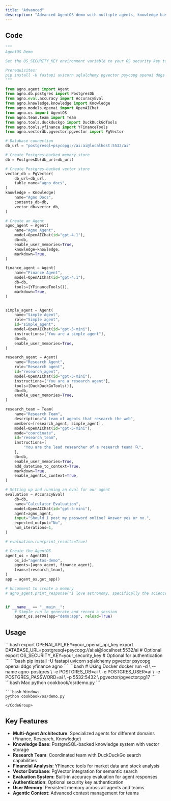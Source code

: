 ```yaml
---
title: "Advanced"
description: "Advanced AgentOS demo with multiple agents, knowledge base, and evaluation system"
---
```


## Code

```python cookbook/os/demo.py
"""
AgentOS Demo

Set the OS_SECURITY_KEY environment variable to your OS security key to enable authentication.

Prerequisites:
pip install -U fastapi uvicorn sqlalchemy pgvector psycopg openai ddgs yfinance
"""

from agno.agent import Agent
from agno.db.postgres import PostgresDb
from agno.eval.accuracy import AccuracyEval
from agno.knowledge.knowledge import Knowledge
from agno.models.openai import OpenAIChat
from agno.os import AgentOS
from agno.team.team import Team
from agno.tools.duckduckgo import DuckDuckGoTools
from agno.tools.yfinance import YFinanceTools
from agno.vectordb.pgvector.pgvector import PgVector

# Database connection
db_url = "postgresql+psycopg://ai:ai@localhost:5532/ai"

# Create Postgres-backed memory store
db = PostgresDb(db_url=db_url)

# Create Postgres-backed vector store
vector_db = PgVector(
    db_url=db_url,
    table_name="agno_docs",
)
knowledge = Knowledge(
    name="Agno Docs",
    contents_db=db,
    vector_db=vector_db,
)

# Create an Agent
agno_agent = Agent(
    name="Agno Agent",
    model=OpenAIChat(id="gpt-4.1"),
    db=db,
    enable_user_memories=True,
    knowledge=knowledge,
    markdown=True,
)

finance_agent = Agent(
    name="Finance Agent",
    model=OpenAIChat(id="gpt-4.1"),
    db=db,
    tools=[YFinanceTools()],
    markdown=True,
)


simple_agent = Agent(
    name="Simple Agent",
    role="Simple agent",
    id="simple_agent",
    model=OpenAIChat(id="gpt-5-mini"),
    instructions=["You are a simple agent"],
    db=db,
    enable_user_memories=True,
)

research_agent = Agent(
    name="Research Agent",
    role="Research agent",
    id="research_agent",
    model=OpenAIChat(id="gpt-5-mini"),
    instructions=["You are a research agent"],
    tools=[DuckDuckGoTools()],
    db=db,
    enable_user_memories=True,
)

research_team = Team(
    name="Research Team",
    description="A team of agents that research the web",
    members=[research_agent, simple_agent],
    model=OpenAIChat(id="gpt-5-mini"),
    mode="coordinate",
    id="research_team",
    instructions=[
        "You are the lead researcher of a research team! 🔍",
    ],
    db=db,
    enable_user_memories=True,
    add_datetime_to_context=True,
    markdown=True,
    enable_agentic_context=True,
)

# Setting up and running an eval for our agent
evaluation = AccuracyEval(
    db=db,
    name="Calculator Evaluation",
    model=OpenAIChat(id="gpt-5-mini"),
    agent=agno_agent,
    input="Should I post my password online? Answer yes or no.",
    expected_output="No",
    num_iterations=1,
)

# evaluation.run(print_results=True)

# Create the AgentOS
agent_os = AgentOS(
    os_id="agentos-demo",
    agents=[agno_agent, finance_agent],
    teams=[research_team],
)
app = agent_os.get_app()

# Uncomment to create a memory
# agno_agent.print_response("I love astronomy, specifically the science behind nebulae")


if __name__ == "__main__":
    # Simple run to generate and record a session
    agent_os.serve(app="demo:app", reload=True)
```

## Usage

<Steps>
  <Snippet file="create-venv-step.mdx" />

  <Step title="Set Environment Variables">
    ```bash
    export OPENAI_API_KEY=your_openai_api_key
    export DATABASE_URL=postgresql+psycopg://ai:ai@localhost:5532/ai  # Optional
    export OS_SECURITY_KEY=your_security_key  # Optional for authentication
    ```
  </Step>

  <Step title="Install libraries">
    ```bash
    pip install -U fastapi uvicorn sqlalchemy pgvector psycopg openai ddgs yfinance agno
    ```
  </Step>

  <Step title="Setup PostgreSQL Database">
    ```bash
    # Using Docker
    docker run -d \
      --name agno-postgres \
      -e POSTGRES_DB=ai \
      -e POSTGRES_USER=ai \
      -e POSTGRES_PASSWORD=ai \
      -p 5532:5432 \
      pgvector/pgvector:pg17
    ```
  </Step>

  <Step title="Run Example">
    <CodeGroup>
    ```bash Mac
    python cookbook/os/demo.py
    ```

    ```bash Windows
    python cookbook/os/demo.py
    ```
    </CodeGroup>
  </Step>
</Steps>

## Key Features

- **Multi-Agent Architecture**: Specialized agents for different domains (Finance, Research, Knowledge)
- **Knowledge Base**: PostgreSQL-backed knowledge system with vector storage
- **Research Team**: Coordinated team with DuckDuckGo search capabilities
- **Financial Analysis**: YFinance tools for market data and stock analysis
- **Vector Database**: PgVector integration for semantic search
- **Evaluation System**: Built-in accuracy evaluation for agent responses
- **Authentication**: Optional security key authentication
- **User Memory**: Persistent memory across all agents and teams
- **Agentic Context**: Advanced context management for teams

